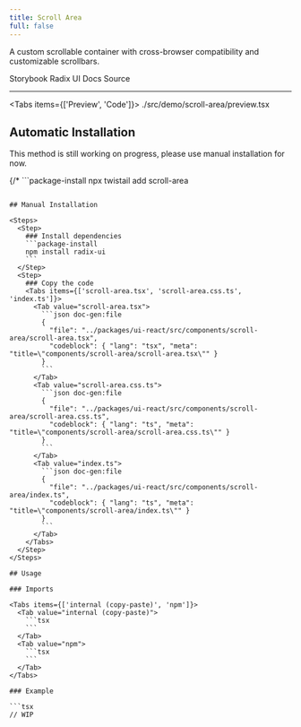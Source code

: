 ```yaml
---
title: Scroll Area
full: false
---
```


A custom scrollable container with cross-browser compatibility and customizable scrollbars.

<Badges>
  <BadgeLink href="https://storybook.twistail.com/?path=/docs/base-components-scrollarea--default" external>
    Storybook
  </BadgeLink>
  <BadgeLink href="https://www.radix-ui.com/primitives/docs/components/scroll-area#api-reference" external>
    Radix UI Docs
  </BadgeLink>
  <BadgeLink href="https://github.com/riipandi/twistail/tree/main/packages/ui-react/src/components/scroll-area" external>
    Source
  </BadgeLink>
</Badges>

---


<Tabs items={['Preview', 'Code']}>
  <Tab value="Preview" className="rounded-b-xl flex min-h-44 flex-wrap items-start justify-start gap-4 py-20 not-prose">
    <Demo />
  </Tab>
  <Tab value="Code">
    <include cwd lang="tsx">./src/demo/scroll-area/preview.tsx</include>
  </Tab>
</Tabs>

## Automatic Installation

<Callout type='warn'>
  This method is still working on progress, please use manual installation for now.
</Callout>

{/* ```package-install
npx twistail add scroll-area
``` */}

## Manual Installation

<Steps>
  <Step>
    ### Install dependencies
    ```package-install
    npm install radix-ui
    ```
  </Step>
  <Step>
    ### Copy the code
    <Tabs items={['scroll-area.tsx', 'scroll-area.css.ts', 'index.ts']}>
      <Tab value="scroll-area.tsx">
        ```json doc-gen:file
        {
          "file": "../packages/ui-react/src/components/scroll-area/scroll-area.tsx",
          "codeblock": { "lang": "tsx", "meta": "title=\"components/scroll-area/scroll-area.tsx\"" }
        }
        ```
      </Tab>
      <Tab value="scroll-area.css.ts">
        ```json doc-gen:file
        {
          "file": "../packages/ui-react/src/components/scroll-area/scroll-area.css.ts",
          "codeblock": { "lang": "ts", "meta": "title=\"components/scroll-area/scroll-area.css.ts\"" }
        }
        ```
      </Tab>
      <Tab value="index.ts">
        ```json doc-gen:file
        {
          "file": "../packages/ui-react/src/components/scroll-area/index.ts",
          "codeblock": { "lang": "ts", "meta": "title=\"components/scroll-area/index.ts\"" }
        }
        ```
      </Tab>
    </Tabs>
  </Step>
</Steps>

## Usage

### Imports

<Tabs items={['internal (copy-paste)', 'npm']}>
  <Tab value="internal (copy-paste)">
    ```tsx
    ```
  </Tab>
  <Tab value="npm">
    ```tsx
    ```
  </Tab>
</Tabs>

### Example

```tsx
// WIP
```
